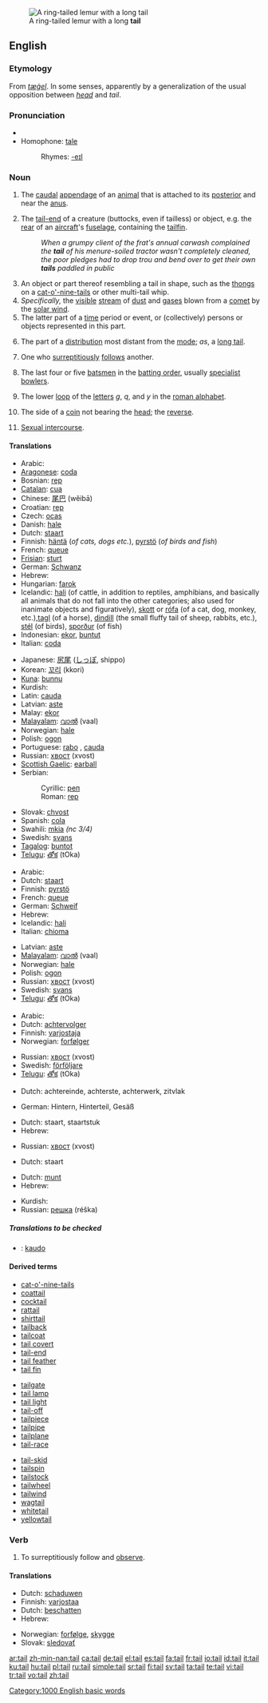 [[Image:Ring_tailed_lemurs.jpg|thumb|A ring-tailed lemur with a long '''tail''']]
==English==

===Etymology===
From {{OE.}} ''[[tæġel]]''. In some senses, apparently by a generalization of the usual opposition between ''[[head]]'' and ''tail''.

===Pronunciation===
* {{audio|en-us-tail.ogg|Audio (US)}}
* Homophone: [[tale]]
*: Rhymes: [[Rhymes:English:-eɪl|-eɪl]]

===Noun===
{{en-noun}}

# {{anatomy}} The [[caudal]] [[appendage]] of an [[animal]] that is attached to its [[posterior]] and near the [[anus]].
# The [[tail-end]] of a creature (buttocks, even if tailless) or object, e.g. the [[rear]] of an [[aircraft]]'s [[fuselage]], containing the [[tailfin]].
#: ''When a grumpy client of the frat's annual carwash complained the '''tail''' of his menure-soiled tractor wasn't completely cleaned, the poor pledges had to drop trou and bend over to get their own '''tails''' paddled in public''
# An object or part thereof resembling a tail in shape, such as the [[thong]]s on a [[cat-o'-nine-tails]] or other multi-tail whip.
# ''Specifically,'' the [[visible]] [[stream]] of [[dust]] and [[gas]]es blown from a [[comet]] by the [[solar wind]].
# The latter part of a [[time]] period or event, or (collectively) persons or objects represented in this part.
# {{statistics}} The part of a [[distribution]] most distant from the [[mode]]; ''as'', a [[long tail]].
# One who [[surreptitious]]ly [[follow]]s another.
# {{Cricket}} The last four or five [[batsman|batsmen]] in the [[batting order]], usually [[specialist]] [[bowlers]].
# {{Typography}} The lower [[loop]] of the [[letter]]s ''g'', ''q'', and ''y'' in the [[roman alphabet]].
# {{especially|in plural}} The side of a [[coin]] not bearing the [[head]]; the [[reverse]].
# {{slang}} [[sexual intercourse|Sexual intercourse]].

====Translations====
{{trans-top|tail of animal}}
* Arabic: {{Arab|[[ذنب]]}} {{unicode|(ðánab)}} {{m}}
* [[Aragonese]]: [[coda]] {{f}}
* Bosnian: [[rep#Bosnian|rep]] {{m}}
* [[Catalan]]: [[cua]] {{f}}
* Chinese: [[尾巴]] (wěibā)
* Croatian: [[rep#Croatian|rep]] {{m}}
* Czech: [[ocas]] {{m}}
* Danish: [[hale#Danish|hale]] {{c}}
* Dutch: [[staart]] {{m}}
* Finnish: [[häntä]] (''of cats, dogs etc.''), [[pyrstö]] (''of birds and fish'')
* French: [[queue#French|queue]] {{f}}
* [[Frisian]]: [[sturt]]
* German: [[Schwanz]] {{m}}
* Hebrew: {{he-translation|זנב|zanáv}} {{m}}
* Hungarian: [[farok]]
* Icelandic: [[hali]] {{m}} (of cattle, in addition to reptiles, amphibians, and basically all animals that do not fall into the other categories; also used for inanimate objects and figuratively), [[skott]] {{n}} or [[rófa]] {{f}} (of a cat, dog, monkey, etc.),[[tagl]] (of a horse), [[dindill]] {{m}} (the small fluffy tail of sheep, rabbits, etc.), [[stél]] {{n}} (of birds), [[sporður]] {{m}} (of fish)
* Indonesian: [[ekor]], [[buntut]]
* Italian: [[coda#Italian|coda]] {{f}}
{{trans-mid}}
* Japanese: [[尻尾]] ([[しっぽ]], shippo)
* Korean: [[꼬리]] (kkori)
* [[Kuna]]: [[bunnu]]
* Kurdish: {{KUchar|[[کلک]]}}
* Latin: [[cauda]]
* Latvian: [[aste]] {{f}}
* Malay: [[ekor#Malay|ekor]]
* [[Malayalam]]: [[വാല്‍]] (vaal)
* Norwegian: [[hale]] {{m}}
* Polish: [[ogon]] {{m}}
* Portuguese: [[rabo]] {{m}}, [[cauda]] {{f}}
* Russian: [[хвост]] (xvost) {{m}}
* [[Scottish Gaelic]]: [[earball]] {{m}}
* Serbian:
*: Cyrillic: [[реп#Serbian|реп]] {{m}}
*: Roman: [[rep#Serbian|rep]] {{m}}
* Slovak: [[chvost]] {{m}}
* Spanish: [[cola#Spanish|cola]] {{f}}
* Swahili: [[mkia]] ''(nc 3/4)''
* Swedish: [[svans]] {{c}}
* [[Tagalog]]: [[buntot]] {{n}}
* [[Telugu]]: [[తోక]] (tOka)
{{trans-bottom}}

{{trans-top|comet tail}}
* Arabic: {{Arab|[[ذنب]]}} {{unicode|(ðánab)}} {{m}}
* Dutch: [[staart]] {{m}}
* Finnish: [[pyrstö]]
* French: [[queue]] {{f}}
* German: [[Schweif]] {{m}}
* Hebrew: {{he-translation|שובל|shovál}} {{m}}
* Icelandic: [[hali]] {{m}}
* Italian: [[chioma]] {{f}}
{{trans-mid}}
* Latvian: [[aste]] {{f}}
* [[Malayalam]]: [[വാല്‍]] (vaal)
* Norwegian: [[hale]] {{m}}
* Polish: [[ogon]] {{m}}
* Russian: [[хвост]] (xvost) {{m}}
* Swedish: [[svans]] {{c}}
* [[Telugu]]: [[తోక]] (tOka)
{{trans-bottom}}

{{trans-top|surreptitious follower}}
* Arabic: {{Arab|[[ذنب]]}} {{unicode|(ðánab)}} {{m}}
* Dutch: [[achtervolger]] {{m}}
* Finnish: [[varjostaja]]
* Norwegian: [[forfølger]] {{m}}
{{trans-mid}}
* Russian: [[хвост]] (xvost) {{m}}
* Swedish: [[förföljare]] {{c}}
* [[Telugu]]: [[తోక]] (tOka)
{{trans-bottom}}

{{trans-top|cricket term}}
{{trans-mid}}
{{trans-bottom}}

{{trans-top|buttocks}}
* Dutch: achtereinde, achterste, achterwerk, zitvlak {{n}}
{{trans-mid}}
* German: Hintern, Hinterteil, Gesäß
{{trans-bottom}}

{{trans-top|the rear of an aircraft's fuselage, containing the tailfin}}
* Dutch: staart, staartstuk {{n}}
* Hebrew: {{he-translation|זנב|zanáv}} {{m}}
{{trans-mid}}
* Russian: [[хвост]] (xvost) {{m}}
{{trans-bottom}}

{{trans-top|(typography) The lower loop of the letters g, q and y of the roman alphabet}}
* Dutch: staart
{{trans-mid}}
{{trans-bottom}}

{{trans-top|The side of a coin not bearing the head}}
* Dutch: [[munt]]
* Hebrew: {{he-translation|פלי|páli}} {{m}}
{{trans-mid}}
* Kurdish: {{KUchar|[[خه‌ت]]}}
* Russian: [[решка]] (réška) {{m}}
{{trans-bottom}}

=====Translations to be checked=====
{{checktrans}}
* {{ttbc|Ido}}: [[kaudo]]

====Derived terms====
{{top3}}
* [[cat-o'-nine-tails]]
* [[coattail]]
* [[cocktail]]
* [[rattail]]
* [[shirttail]]
* [[tailback]]
* [[tailcoat]]
* [[tail covert]]
* [[tail-end]]
* [[tail feather]]
* [[tail fin]]
{{mid3}}
* [[tailgate]]
* [[tail lamp]]
* [[tail light]]
* [[tail-off]]
* [[tailpiece]]
* [[tailpipe]]
* [[tailplane]]
* [[tail-race]]
{{mid3}}
* [[tail-skid]]
* [[tailspin]]
* [[tailstock]]
* [[tailwheel]]
* [[tailwind]]
* [[wagtail]]
* [[whitetail]]
* [[yellowtail]]
{{bottom3}}

===Verb===
{{en-verb}}

# {{transitive}} To surreptitiously follow and [[observe]].

====Translations====
{{trans-top|to tail}}
* Dutch: [[schaduwen]]
* Finnish: [[varjostaa]]
* Dutch: [[beschatten]]
* Hebrew: {{he-translation|זינב|zinév}}
{{trans-mid}}
* Norwegian: [[forfølge]], [[skygge]]
* Slovak: [[sledovať]]
{{trans-bottom}}

[[Category:1000 English basic words]]

[[ar:tail]]
[[zh-min-nan:tail]]
[[ca:tail]]
[[de:tail]]
[[el:tail]]
[[es:tail]]
[[fa:tail]]
[[fr:tail]]
[[io:tail]]
[[id:tail]]
[[it:tail]]
[[ku:tail]]
[[hu:tail]]
[[pl:tail]]
[[ru:tail]]
[[simple:tail]]
[[sr:tail]]
[[fi:tail]]
[[sv:tail]]
[[ta:tail]]
[[te:tail]]
[[vi:tail]]
[[tr:tail]]
[[vo:tail]]
[[zh:tail]]